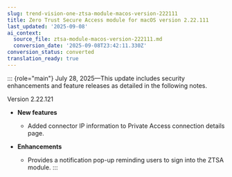 ```yaml
---
slug: trend-vision-one-ztsa-module-macos-version-222111
title: Zero Trust Secure Access module for macOS version 2.22.111
last_updated: '2025-09-08'
ai_context:
  source_file: ztsa-module-macos-version-222111.md
  conversion_date: '2025-09-08T23:42:11.330Z'
conversion_status: converted
translation_ready: true
---
```


::: {role="main"}
July 28, 2025—This update includes security enhancements and feature releases as detailed in the following notes.

Version 2.22.121

- **New features**

  - Added connector IP information to Private Access connection details page.

- **Enhancements**

  - Provides a notification pop-up reminding users to sign into the ZTSA module.
:::
